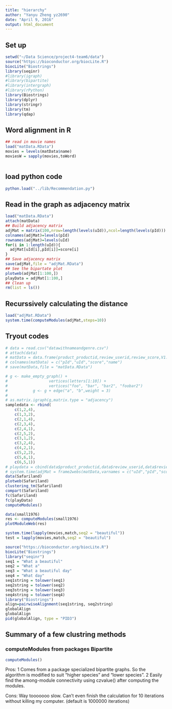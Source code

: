 ```yaml
---
title: "hierarchy"
author: "Yanyu Zheng yz2690"
date: "April 9, 2016"
output: html_document
---
```


## Set up
```r
setwd("~/Data Science/project4-team6/data")
source("https://bioconductor.org/biocLite.R")
biocLite("Biostrings")
library(seqinr)
#library(igraph)
#library(bipartite)
#library(intergraph)
#library(rPython)
library(Biostrings)
library(dplyr)
library(stringr)
library(tm)
library(qdap)
```

## Word alignment in R
```r
## read in movie names
load("matData.RData")
movies = levels(matData$name)
moviesW = sapply(movies,toWord)



```


## load python code
```r
python.load("../lib/Recommendation.py")

```

## Read in the graph as adjacency matrix
```r
load("matData.RData")
attach(matData)
## Build adjacency matrix
adjMat = matrix(100,nrow=length(levels(uId)),ncol=length(levels(pId)))
colnames(adjMat)=levels(pId)
rownames(adjMat)=levels(uId)
for(i in 1:length(uId)){
  adjMat[uId[i],pId[i]]=score[i]
}
## Save adjacency matrix
save(adjMat,file = "adjMat.RData")
## See the bipartate plot
plotweb(adjMat[1:100,])
playData = adjMat[1:100,]
## Clean up
rm(list = ls())
```

## Recurssively calculating the distance 
```r
load("adjMat.RData")
system.time(computeModules(adjMat,steps=10))
```

## Tryout codes
```r
# data = read.csv("datawithnameandgenre.csv")
# attach(data)
# matData = data.frame(product_productid,review_userid,review_score,V1.1)
# colnames(matData) = c("pId","uId","score","name")
# save(matData,file = "matData.RData")

# g <- make_empty_graph() +
#                  vertices(letters[1:10]) +
#                  vertices("foo", "bar", "bar2", "foobar2")
#           g <- g + edge("a", "b",weight = 3)
# 
# as.matrix.igraph(g,matrix.type = "adjacency")         
sampledata <- rbind(
    c(1,2,4),
    c(1,3,2),
    c(2,1,4),
    c(2,3,4),
    c(2,4,1),
    c(2,5,2),
    c(3,1,2),
    c(3,2,4),
    c(4,2,1),
    c(5,2,2),
    c(5,6,1),
    c(6,5,1))
# playdata = cbind(data$product_productid,data$review_userid,data$review_score)[1:500,]
# system.time(adjMat = frame2webs(matData,varnames = c("uId","pId","score")))
data(Safariland)
plotweb(Safariland)
clustering_tm(Safariland)
compart(Safariland)
fc(Safariland)
fc(playData)
computeModules()

data(small1976)
res <- computeModules(small1976)
plotModuleWeb(res)

system.time(lapply(movies,match,seq2 = "beautiful"))
test = lapply(movies,match,seq2 = "beautiful")

source("https://bioconductor.org/biocLite.R")
biocLite("Biostrings")
library("seqinr")
seq1 = "What a beautiful"
seq2 = "What a"
seq3 = "What a beautiful day"
seq4 = "What day"
seq1string = tolower(seq1)
seq2string = tolower(seq2)
seq3string = tolower(seq3)
seq4string = tolower(seq4)
library("Biostrings")
align=pairwiseAlignment(seq1string, seq2string)
globalAlign
globalAlign 
pid(globalAlign, type = "PID3")
```

## Summary of a few clustring methods

### computeModules from packages Bipartite
```r
computeModules()
```

Pros: 1 Comes from a package specialized bipartite graphs. So the algorithm is modified to suit "higher species" and "lower species".
      2 Easily find the among-module connectivity using czvalue() after computing the modules.
      
Cons: Way tooooooo slow. Can't even finish the calculation for 10 iterations without killing my computer. (default is 1000000 iterations)

